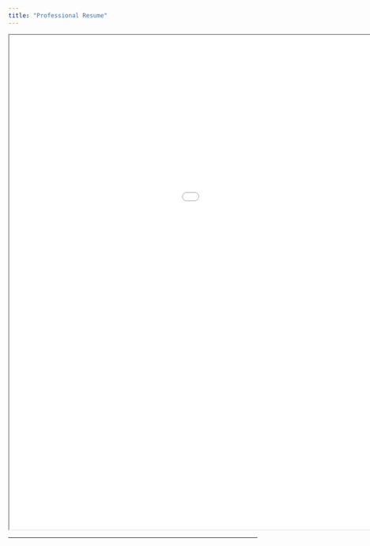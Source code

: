 ```yaml
---
title: "Professional Resume"
---
```


<iframe width="1300" height="1000" src="images/Alaa Alghwiri Academic Resume_Updated_July_30.pdf"> </iframe>

------------------------------------------------------------------------
